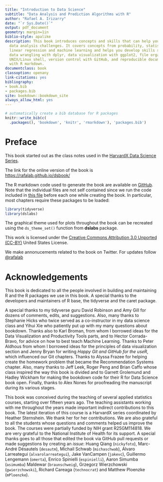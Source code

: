```yaml
--- 
title: "Introduction to Data Science"
subtitle: "Data Analysis and Prediction Algorithms with R"
author: "Rafael A. Irizarry"
date: "`r Sys.Date()`"
output: pdf_document
geometry: margin=1in
biblio-style: apalike
description: This book introduces concepts and skills that can help you tackle real-world
  data analysis challenges. It covers concepts from probability, statistical inference,
  linear regression and machine learning and helps you develop skills such as R programming,
  data wrangling with dplyr, data visualization with ggplot2, file organization with
  UNIX/Linux shell, version control with GitHub, and reproducible document preparation
  with R markdown.
documentclass: book
classoption: openany
link-citations: yes
bibliography:
- book.bib
- packages.bib
site: bookdown::bookdown_site
always_allow_html: yes  
---
```



```r
# automatically create a bib database for R packages
knitr::write_bib(c(
  .packages(), 'bookdown', 'knitr', 'rmarkdown'), 'packages.bib')
```

# Preface {-}

This book started out as the class notes used in the
 [HarvardX Data Science Series](https://www.edx.org/course/data-science-r-basics-harvardx-ph125-1x). 
 
The link for the online version of the book is [https://rafalab.github.io/dsbook/](https://rafalab.github.io/dsbook/)

The R markdown code used to generate the book are available on  [GitHub](https://github.com/rafalab/dsbook). Note that the individual files are not self contained since we run the code included in [this file](https://raw.githubusercontent.com/rafalab/dsbook/master/_common.R) before each one while creating the book. In particular, most chapters require these packages to be loaded:

```r
library(tidyverse)
library(dslabs)
```

The graphical theme used for plots throughout the book can be recreated using the `ds_theme_set()` function from __dslabs__ package.

This work is licensed under the [Creative Commons Attribution 3.0 Unported (CC-BY)](https://tldrlegal.com/license/creative-commons-attribution-(cc)) United States License.

We make annonucements related to the book on Twitter. For updates follow [\@rafalab](https://twitter.com/rafalab)

# Acknowledgements {-}

This book is dedicated to all the people involved in building and maintaining R and the R packages we use in this book. A special thanks to the developers and maintainers of R base, the tidyverse and the caret package.

A special thanks to my tidyverse guru David Robinson and Amy Gill for dozens of comments, edits, and suggestions. Also, many thanks to Stephanie Hicks who twice served as a co-instructor in my data science class and Yihui Xie who patiently put up with my many questions about bookdown. Thanks also to Karl Broman, from whom I borrowed ideas for the Data Visualization and Productivity Tools parts, and to Hector Corrada-Bravo, for advice on how to best teach Machine Learning. Thanks to Peter Aldhous from whom I borrowed ideas for the principles of data visualization section and Jenny Bryan for writing _Happy Git and GitHub for the useR_, which influenced our Git chapters. Thanks to 
Alyssa Frazee for helping create the homework problem that became the Recommendation Systems chapter. Also, many thanks to Jeff Leek, Roger Peng and Brian Caffo whose class inspired the way this book is divided and to Garrett Grolemund and Hadley Wickham for making the bookdown code for their R for Data Science book open. Finally, thanks to Alex Nones for proofreading the manuscript during its various stages.

This book was conceived during the teaching of several applied statistics courses, starting over fifteen years ago. The teaching assistants working with me throughout the years made important indirect contributions to this book. The latest iteration of this course is a HarvardX series coordinated by Heather Sternshein. We thank her for her contributions. We are also grateful to all the students whose questions and comments helped us improve the book. The courses were partially funded by NIH grant R25GM114818. We are very grateful to the National Institute of Health for its support.
A special thanks goes to all those that edited the book via GitHub pull requests or made suggestions by creating an _issue_:  Huang Qiang (`nickyfoto`), Marc-André Désautels (`desautm`), Michail Schwab (`michaschwab`), Alvaro Larreategui (`alvarolarreategui`), Jake VanCampen (`jakevc`), Guillermo Lengemann (`omerta`),  Enrico Spinielli (`espinielli`), Aaron Simumba (`asimumba`) Maldewar (`braunschweig`), Grzegorz Wierzchowski (`gwierzchowski`),  Richard Careaga (`technocrat`) and Matthew Ploenzke (`mPloenzke`).



